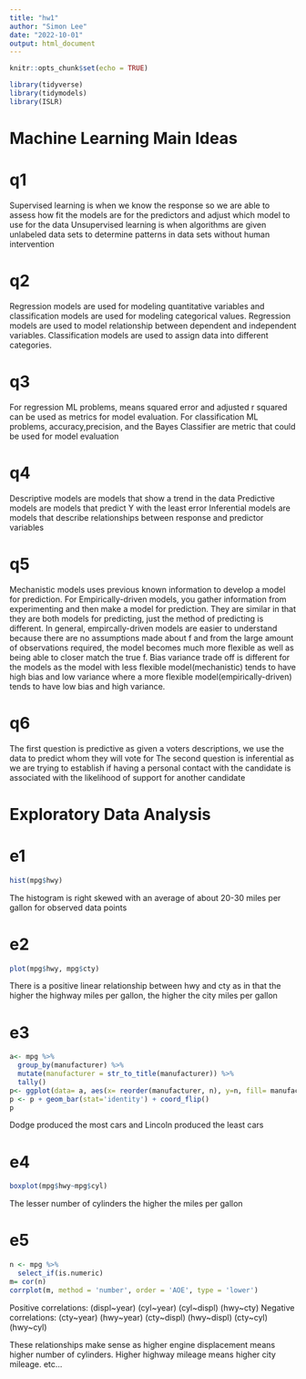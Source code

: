 ```yaml
---
title: "hw1"
author: "Simon Lee"
date: "2022-10-01"
output: html_document
---
```


```r
knitr::opts_chunk$set(echo = TRUE)
```

```r
library(tidyverse)
library(tidymodels)
library(ISLR)
```

# Machine Learning Main Ideas

# q1
Supervised learning is when we know the response so we are able to  assess how
fit the models are for the predictors and adjust which model to use for the data
Unsupervised learning is when algorithms are given unlabeled data sets to determine
patterns in data sets without human intervention

# q2
Regression models are used for modeling quantitative variables and classification 
models are used for modeling categorical values. Regression models are used to
model relationship between dependent and independent variables. Classification models
are used to assign data into different categories.

# q3
For regression ML problems, means squared error and adjusted r squared can be used
as metrics for model evaluation. For classification ML problems, accuracy,precision,
and the Bayes Classifier are metric that could be used for model evaluation

# q4
Descriptive models are models that show a trend in the data
Predictive models are models that predict Y with the least error
Inferential models are models that describe relationships between response and predictor
variables

# q5
Mechanistic models uses previous known information to develop a model for prediction.
For Empirically-driven models, you gather information from experimenting and then
make a model for prediction. They are similar in that they are both models for
predicting, just the method of predicting is different. In general, empircally-driven models
are easier to understand because there are no assumptions made about f and from the large
amount of observations required, the model becomes much more flexible as well as being able
to closer match the true f. Bias variance trade off is different for the models as the model with
less flexible model(mechanistic) tends to have high bias and low variance where a more flexible model(empirically-driven)
tends to have low bias and high variance.

# q6
The first question is predictive as given a voters descriptions, we use the data to predict whom
they will vote for
The second question is inferential as we are trying to establish if having a personal contact
with the candidate is associated with the likelihood of support for another candidate

# Exploratory Data Analysis

# e1
```r
hist(mpg$hwy)
```
The histogram is right skewed with an average of about 20-30 miles per gallon for observed data points

# e2
```r
plot(mpg$hwy, mpg$cty)
```
There is a positive linear relationship between hwy and cty as in that the higher
the highway miles per gallon, the higher the city miles per gallon

# e3
```r
a<- mpg %>% 
  group_by(manufacturer) %>% 
  mutate(manufacturer = str_to_title(manufacturer)) %>% 
  tally()
p<- ggplot(data= a, aes(x= reorder(manufacturer, n), y=n, fill= manufacturer))
p <- p + geom_bar(stat='identity') + coord_flip()
p
```
Dodge produced the most cars and Lincoln produced the least cars

# e4
```r
boxplot(mpg$hwy~mpg$cyl)
```

The lesser number of cylinders the higher the miles per gallon

# e5
```r
n <- mpg %>% 
  select_if(is.numeric)
m= cor(n)
corrplot(m, method = 'number', order = 'AOE', type = 'lower')
```
Positive correlations: (displ~year) (cyl~year) (cyl~displ) (hwy~cty)
Negative correlations: (cty~year) (hwy~year) (cty~displ) (hwy~displ) (cty~cyl) (hwy~cyl)

These relationships make sense as higher engine displacement means higher number of cylinders.
Higher highway mileage means higher city mileage. etc...